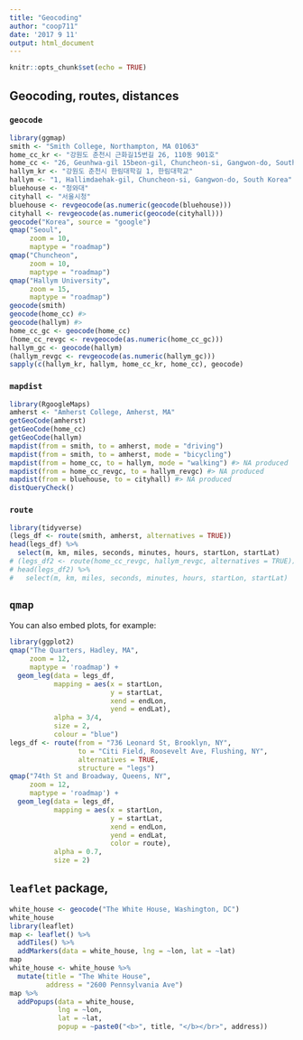 ```yaml
---
title: "Geocoding"
author: "coop711"
date: '2017 9 11'
output: html_document
---
```


```r
knitr::opts_chunk$set(echo = TRUE)
```

## Geocoding, routes, distances

### `geocode`

```r
library(ggmap)
smith <- "Smith College, Northampton, MA 01063"
home_cc_kr <- "강원도 춘천시 근화길15번길 26, 110동 901호"
home_cc <- "26, Geunhwa-gil 15beon-gil, Chuncheon-si, Gangwon-do, South Korea"
hallym_kr <- "강원도 춘천시 한림대학길 1, 한림대학교"
hallym <- "1, Hallimdaehak-gil, Chuncheon-si, Gangwon-do, South Korea"
bluehouse <- "청와대"
cityhall <- "서울시청"
bluehouse <- revgeocode(as.numeric(geocode(bluehouse)))
cityhall <- revgeocode(as.numeric(geocode(cityhall)))
geocode("Korea", source = "google")
qmap("Seoul", 
     zoom = 10,
     maptype = "roadmap")
qmap("Chuncheon", 
     zoom = 10,
     maptype = "roadmap")
qmap("Hallym University", 
     zoom = 15,
     maptype = "roadmap")
geocode(smith)
geocode(home_cc) #>
geocode(hallym) #>
home_cc_gc <- geocode(home_cc)
(home_cc_revgc <- revgeocode(as.numeric(home_cc_gc)))
hallym_gc <- geocode(hallym)
(hallym_revgc <- revgeocode(as.numeric(hallym_gc)))
sapply(c(hallym_kr, hallym, home_cc_kr, home_cc), geocode)
```

### `mapdist`

```r
library(RgoogleMaps)
amherst <- "Amherst College, Amherst, MA"
getGeoCode(amherst)
getGeoCode(home_cc)
getGeoCode(hallym)
mapdist(from = smith, to = amherst, mode = "driving")
mapdist(from = smith, to = amherst, mode = "bicycling")
mapdist(from = home_cc, to = hallym, mode = "walking") #> NA produced
mapdist(from = home_cc_revgc, to = hallym_revgc) #> NA produced
mapdist(from = bluehouse, to = cityhall) #> NA produced
distQueryCheck()
```

### `route`

```r
library(tidyverse)
(legs_df <- route(smith, amherst, alternatives = TRUE))
head(legs_df) %>%
  select(m, km, miles, seconds, minutes, hours, startLon, startLat)
# (legs_df2 <- route(home_cc_revgc, hallym_revgc, alternatives = TRUE))
# head(legs_df2) %>%
#   select(m, km, miles, seconds, minutes, hours, startLon, startLat)
```

## `qmap`

You can also embed plots, for example:

```r
library(ggplot2)
qmap("The Quarters, Hadley, MA",
     zoom = 12, 
     maptype = 'roadmap') +
  geom_leg(data = legs_df,
           mapping = aes(x = startLon, 
                         y = startLat, 
                         xend = endLon, 
                         yend = endLat),
           alpha = 3/4,
           size = 2, 
           colour = "blue")
legs_df <- route(from = "736 Leonard St, Brooklyn, NY",
                 to = "Citi Field, Roosevelt Ave, Flushing, NY",
                 alternatives = TRUE,
                 structure = "legs")
qmap("74th St and Broadway, Queens, NY",
     zoom = 12, 
     maptype = 'roadmap') +
  geom_leg(data = legs_df,
           mapping = aes(x = startLon, 
                         y = startLat, 
                         xend = endLon, 
                         yend = endLat,
                         color = route),
           alpha = 0.7,
           size = 2)
```

## `leaflet` package,

```r
white_house <- geocode("The White House, Washington, DC")
white_house
library(leaflet)
map <- leaflet() %>%
  addTiles() %>%
  addMarkers(data = white_house, lng = ~lon, lat = ~lat)
map
white_house <- white_house %>%
  mutate(title = "The White House", 
         address = "2600 Pennsylvania Ave")
map %>%
  addPopups(data = white_house,
            lng = ~lon,
            lat = ~lat,
            popup = ~paste0("<b>", title, "</b></br>", address))
```





